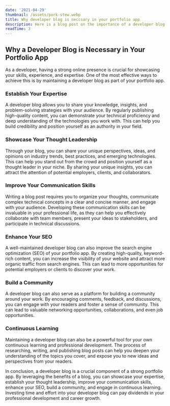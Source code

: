 ```yaml
---
date: '2021-04-29'
thumbnail: /assets/pork-stew.webp
title: Why developer blog is neccsary in your portfolio app
description: Here is a blog post on the importance of a developer blog in your portfolio app.
readTime: 3
---
```



## Why a Developer Blog is Necessary in Your Portfolio App

As a developer, having a strong online presence is crucial for showcasing your skills, experience, and expertise. One of the most effective ways to achieve this is by maintaining a developer blog as part of your portfolio app.

### Establish Your Expertise
A developer blog allows you to share your knowledge, insights, and problem-solving strategies with your audience. By regularly publishing high-quality content, you can demonstrate your technical proficiency and deep understanding of the technologies you work with. This can help you build credibility and position yourself as an authority in your field.

### Showcase Your Thought Leadership
Through your blog, you can share your unique perspectives, ideas, and opinions on industry trends, best practices, and emerging technologies. This can help you stand out from the crowd and position yourself as a thought leader in your niche. By sharing your unique insights, you can attract the attention of potential employers, clients, and collaborators.

### Improve Your Communication Skills
Writing a blog post requires you to organize your thoughts, communicate complex technical concepts in a clear and concise manner, and engage with your audience. Developing these communication skills can be invaluable in your professional life, as they can help you effectively collaborate with team members, present your ideas to stakeholders, and participate in technical discussions.

### Enhance Your SEO
A well-maintained developer blog can also improve the search engine optimization (SEO) of your portfolio app. By creating high-quality, keyword-rich content, you can increase the visibility of your website and attract more organic traffic from search engines. This can lead to more opportunities for potential employers or clients to discover your work.

### Build a Community
A developer blog can also serve as a platform for building a community around your work. By encouraging comments, feedback, and discussions, you can engage with your readers and foster a sense of community. This can lead to valuable networking opportunities, collaborations, and even job opportunities.

### Continuous Learning
Maintaining a developer blog can also be a powerful tool for your own continuous learning and professional development. The process of researching, writing, and publishing blog posts can help you deepen your understanding of the topics you cover, and expose you to new ideas and perspectives from your readers.

In conclusion, a developer blog is a crucial component of a strong portfolio app. By leveraging the benefits of a blog, you can showcase your expertise, establish your thought leadership, improve your communication skills, enhance your SEO, build a community, and engage in continuous learning. Investing time and effort into your developer blog can pay dividends in your professional development and career growth.